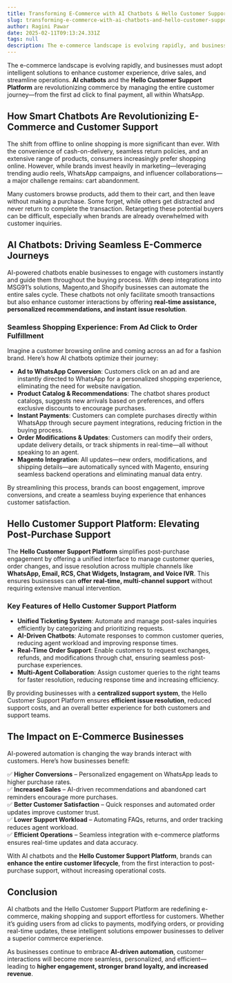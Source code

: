 ```yaml
---
title: Transforming E-Commerce with AI Chatbots & Hello Customer Support Platform
slug: transforming-e-commerce-with-ai-chatbots-and-hello-customer-support-platform
author: Ragini Pawar
date: 2025-02-11T09:13:24.331Z
tags: null
description: The e-commerce landscape is evolving rapidly, and businesses must adopt intelligent solutions to enhance customer experience, drive sales, and streamline operations. **AI chatbots** and the **Hello Customer Support Platform** are revolutionizing commerce by managing the entire customer journey—from the first ad click to final payment, all within WhatsApp.
---
```

The e-commerce landscape is evolving rapidly, and businesses must adopt intelligent solutions to enhance customer experience, drive sales, and streamline operations. **AI chatbots** and the **Hello Customer Support Platform** are revolutionizing commerce by managing the entire customer journey—from the first ad click to final payment, all within WhatsApp.

## **How Smart Chatbots Are Revolutionizing E-Commerce and Customer Support**

The shift from offline to online shopping is more significant than ever. With the convenience of cash-on-delivery, seamless return policies, and an extensive range of products, consumers increasingly prefer shopping online. However, while brands invest heavily in marketing—leveraging trending audio reels, WhatsApp campaigns, and influencer collaborations—a major challenge remains: cart abandonment.

Many customers browse products, add them to their cart, and then leave without making a purchase. Some forget, while others get distracted and never return to complete the transaction. Retargeting these potential buyers can be difficult, especially when brands are already overwhelmed with customer inquiries.

## **AI Chatbots: Driving Seamless E-Commerce Journeys**

AI-powered chatbots enable businesses to engage with customers instantly and guide them throughout the buying process. With deep integrations into MSG91’s solutions, Magento,and Shopify businesses can automate the entire sales cycle. These chatbots not only facilitate smooth transactions but also enhance customer interactions by offering **real-time assistance, personalized recommendations, and instant issue resolution**.

### **Seamless Shopping Experience: From Ad Click to Order Fulfillment**

Imagine a customer browsing online and coming across an ad for a fashion brand. Here’s how AI chatbots optimize their journey:

* **Ad to WhatsApp Conversion**: Customers click on an ad and are instantly directed to WhatsApp for a personalized shopping experience, eliminating the need for website navigation.  
* **Product Catalog & Recommendations**: The chatbot shares product catalogs, suggests new arrivals based on preferences, and offers exclusive discounts to encourage purchases.  
* **Instant Payments**: Customers can complete purchases directly within WhatsApp through secure payment integrations, reducing friction in the buying process.  
* **Order Modifications & Updates**: Customers can modify their orders, update delivery details, or track shipments in real-time—all without speaking to an agent.  
* **Magento Integration**: All updates—new orders, modifications, and shipping details—are automatically synced with Magento, ensuring seamless backend operations and eliminating manual data entry.

By streamlining this process, brands can boost engagement, improve conversions, and create a seamless buying experience that enhances customer satisfaction.

## **Hello Customer Support Platform: Elevating Post-Purchase Support**

The **Hello Customer Support Platform** simplifies post-purchase engagement by offering a unified interface to manage customer queries, order changes, and issue resolution across multiple channels like **WhatsApp, Email, RCS, Chat Widgets, Instagram, and Voice IVR**. This ensures businesses can **offer real-time, multi-channel support** without requiring extensive manual intervention.

### **Key Features of Hello Customer Support Platform**

* **Unified Ticketing System**: Automate and manage post-sales inquiries efficiently by categorizing and prioritizing requests.  
* **AI-Driven Chatbots**: Automate responses to common customer queries, reducing agent workload and improving response times.  
* **Real-Time Order Support**: Enable customers to request exchanges, refunds, and modifications through chat, ensuring seamless post-purchase experiences.  
* **Multi-Agent Collaboration**: Assign customer queries to the right teams for faster resolution, reducing response time and increasing efficiency.

By providing businesses with a **centralized support system**, the Hello Customer Support Platform ensures **efficient issue resolution**, reduced support costs, and an overall better experience for both customers and support teams.

## **The Impact on E-Commerce Businesses**

AI-powered automation is changing the way brands interact with customers. Here’s how businesses benefit:

✅ **Higher Conversions** – Personalized engagement on WhatsApp leads to higher purchase rates.   
✅ **Increased Sales** – AI-driven recommendations and abandoned cart reminders encourage more purchases.  
✅ **Better Customer Satisfaction** – Quick responses and automated order updates improve customer trust.   
✅ **Lower Support Workload** – Automating FAQs, returns, and order tracking reduces agent workload.   
✅ **Efficient Operations** – Seamless integration with e-commerce platforms ensures real-time updates and data accuracy.

With AI chatbots and the **Hello Customer Support Platform**, brands can **enhance the entire customer lifecycle**, from the first interaction to post-purchase support, without increasing operational costs.

## **Conclusion**

AI chatbots and the Hello Customer Support Platform are redefining e-commerce, making shopping and support effortless for customers. Whether it’s guiding users from ad clicks to payments, modifying orders, or providing real-time updates, these intelligent solutions empower businesses to deliver a superior commerce experience.

As businesses continue to embrace **AI-driven automation**, customer interactions will become more seamless, personalized, and efficient—leading to **higher engagement, stronger brand loyalty, and increased revenue**.
